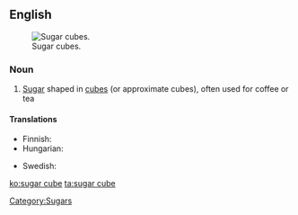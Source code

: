 ==English==
[[Image:Sugarcubes.jpg|thumb|Sugar cubes.]]

===Noun===
{{en-noun}}

# [[sugar|Sugar]] shaped in [[cube]]s (or approximate cubes), often used for coffee or tea

====Translations====
{{trans-top|sugar shaped in cubes}}
* Finnish: {{t-|fi|sokeripala}}
* Hungarian: {{t|hu|kockacukor}}
{{trans-mid}}
* Swedish: {{t|sv|sockerbit|c}}
{{trans-bottom}}

[[Category:Sugars]]

[[ko:sugar cube]]
[[ta:sugar cube]]